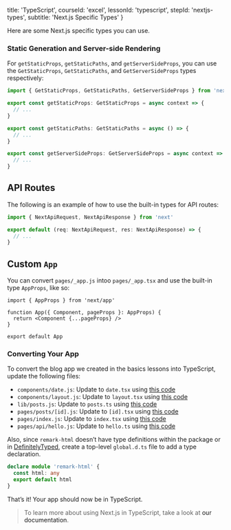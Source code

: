
  title: 'TypeScript',
  courseId: 'excel',
  lessonId: 'typescript',
  stepId: 'nextjs-types',
  subtitle: 'Next.js Specific Types'
}

Here are some Next.js specific types you can use.

### Static Generation and Server-side Rendering

For `getStaticProps`, `getStaticPaths`, and `getServerSideProps`, you can use the `GetStaticProps`, `GetStaticPaths`, and `GetServerSideProps` types respectively:

```ts
import { GetStaticProps, GetStaticPaths, GetServerSideProps } from 'next'

export const getStaticProps: GetStaticProps = async context => {
  // ...
}

export const getStaticPaths: GetStaticPaths = async () => {
  // ...
}

export const getServerSideProps: GetServerSideProps = async context => {
  // ...
}
```

## API Routes

The following is an example of how to use the built-in types for API routes:

```ts
import { NextApiRequest, NextApiResponse } from 'next'

export default (req: NextApiRequest, res: NextApiResponse) => {
  // ...
}
```

## Custom `App`

You can convert `pages/_app.js` intoo `pages/_app.tsx` and use the built-in type `AppProps`, like so:

```tsx
import { AppProps } from 'next/app'

function App({ Component, pageProps }: AppProps) {
  return <Component {...pageProps} />
}

export default App
```

### Converting Your App

To convert the blog app we created in the basics lessons into TypeScript, update the following files:

- `components/date.js`: Update to `date.tsx` using [this code](https://github.com/zeit/next-learn-starter/blob/master/typescript-final/components/date.tsx)
- `components/layout.js`: Update to `layout.tsx` using [this code](https://github.com/zeit/next-learn-starter/blob/master/typescript-final/components/layout.tsx)
- `lib/posts.js`: Update to `posts.ts` using [this code](https://github.com/zeit/next-learn-starter/blob/master/typescript-final/lib/posts.ts)
- `pages/posts/[id].js`: Update to `[id].tsx` using [this code](https://github.com/zeit/next-learn-starter/blob/master/typescript-final/pages/posts/[id].tsx)
- `pages/index.js`: Update to `index.tsx` using [this code](https://github.com/zeit/next-learn-starter/blob/master/typescript-final/pages/index.tsx)
- `pages/api/hello.js`: Update to `hello.ts` using [this code](https://github.com/zeit/next-learn-starter/blob/master/typescript-final/pages/api/hello.ts)

Also, since `remark-html` doesn’t have type definitions within the package or in [DefinitelyTyped](https://github.com/DefinitelyTyped/DefinitelyTyped), create a top-level `global.d.ts` file to add a type declaration.

```ts
declare module 'remark-html' {
  const html: any
  export default html
}
```

That’s it! Your app should now be in TypeScript.

> To learn more about using Next.js in TypeScript, take a look at <Link href="/docs/[...slug]" as="/docs/basic-features/typescript"><a>our documentation</a></Link>.


